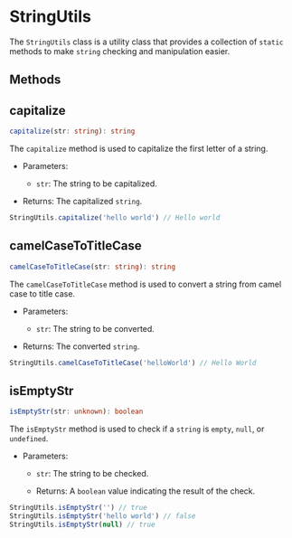 
<Meta title="Utils/StringUtils" />

# StringUtils

The `StringUtils` class is a utility class that provides a collection of
`static` methods to make `string` checking and manipulation easier.

## Methods

## capitalize

```ts
capitalize(str: string): string
```

The `capitalize` method is used to capitalize the first letter of a string.

- Parameters:

  - `str`: The string to be capitalized.

- Returns: The capitalized `string`.

```ts
StringUtils.capitalize('hello world') // Hello world
```

## camelCaseToTitleCase

```ts
camelCaseToTitleCase(str: string): string
```

The `camelCaseToTitleCase` method is used to convert a string from camel case to title case.

- Parameters:

  - `str`: The string to be converted.

- Returns: The converted `string`.

```ts
StringUtils.camelCaseToTitleCase('helloWorld') // Hello World
```

## isEmptyStr

```ts
isEmptyStr(str: unknown): boolean
```

The `isEmptyStr` method is used to check if a `string` is `empty`, `null`, or `undefined`.

- Parameters:

  - `str`: The string to be checked.

  - Returns: A `boolean` value indicating the result of the check.

```ts
StringUtils.isEmptyStr('') // true
StringUtils.isEmptyStr('hello world') // false
StringUtils.isEmptyStr(null) // true
```
